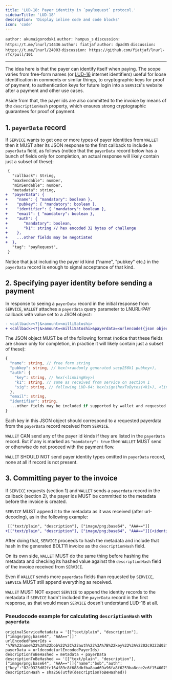 ```yaml
---
title: 'LUD-18: Payer identity in `payRequest` protocol.'
sidebarTitle: 'LUD-18'
description: 'Display inline code and code blocks'
icon: 'code'
---
```


`author: akumaigorodski` `author: hampus_s` `discussion: https://t.me/lnurl/14436` `author: fiatjaf` `author: dpad85` `discussion: https://t.me/lnurl/24003` `discussion: https://github.com/fiatjaf/lnurl-rfc/pull/101`

---

The idea here is that the payer can identify itself when paying. The scope varies from free-form names (or [LUD-16](16.md) internet identifiers) useful for loose identification in comments or similar things, to cryptographic keys for proof of payment, to authentication keys for future login into a `SERVICE`'s website after a payment and other use cases.

Aside from that, the payer ids are also committed to the invoice by means of the `descriptionHash` property, which ensures strong cryptographic guarantees for proof of payment.

## 1. `payerData` record

If `SERVICE` wants to get one or more types of payer identities from `WALLET` then it MUST alter its JSON response to the first callback to include a `payerData` field, as follows (notice that the `payerData` record below has a bunch of fields only for completion, an actual response will likely contain just a subset of these):

```diff
 {
   "callback": String,
   "maxSendable": number,
   "minSendable": number,
   "metadata": string,
+  "payerData": {
+    "name": { "mandatory": boolean },
+    "pubkey": { "mandatory": boolean },
+    "identifier": { "mandatory": boolean },
+    "email": { "mandatory": boolean },
+    "auth": {
+       "mandatory": boolean,
+       "k1": string // hex encoded 32 bytes of challenge
+    },
+    ...other fields may be negotiated
+  },
   "tag": "payRequest",
 }
```

Notice that just including the payer id kind ("name", "pubkey" etc.) in the `payerData` record is enough to signal acceptance of that kind.

## 2. Specifying payer identity before sending a payment

In response to seeing a `payerData` record in the initial response from `SERVICE`, `WALLET` attaches a `payerdata` query parameter to LNURL-PAY callback with value set to a JSON object:

```diff
- <callback><?|&>amount=<milliSatoshi>
+ <callback><?|&>amount=<milliSatoshi>&payerdata=<urlencode({json object})>
```

The JSON object MUST be of the following format (notice that these fields are shown only for completion, in practice it will likely contain just a subset of these):

```Typescript
{
  "name": string, // free form string
  "pubkey": string, // hex(<randomly generated secp256k1 pubkey>),
  "auth": {
    "key": string, // hex(<linkingKey>)
    "k1": string, // same as received from service on section 1
    "sig": string, // following LUD-04: hex(sign(hexToBytes(<k1>), <linkingPrivKey>))
  },
  "email": string,
  "identifier": string,
  ...other fields may be included if supported by wallet and requested by service
}
```

Each key in this JSON object should correspond to a requested payerdata from the `payerData` record received from `SERVICE`.

`WALLET` CAN send any of the payer id kinds if they are listed in the `payerData` record. But if any is marked as `"mandatory": true` then `WALLET` MUST send or otherwise do not proceed with the payment flow.

`WALLET` SHOULD NOT send payer identity types omitted in `payerData` record, none at all if record is not present.

## 3. Committing payer to the invoice

If `SERVICE` requests (section 1) and `WALLET` sends a `payerdata` record in the callback (section 2), the payer ids MUST be committed to the metadata before the invoice is created.

`SERVICE` MUST append it to the metadata as it was received (after url-decoding), as in the following example:

```diff
 [["text/plain", "description"], ["image/png;base64", "AAA=="]]
+[["text/plain", "description"], ["image/png;base64", "AAA=="]]{<identity records>}
```

After doing that, `SERVICE` proceeds to hash the metadata and include that hash in the generated BOLT11 invoice as the `descriptionHash` field.

On its own side, `WALLET` MUST do the same thing before hashing the metadata and checking its hashed value against the `descriptionHash` field of the invoice received from `SERVICE`.

Even if `WALLET` sends more `payerdata` fields than requested by `SERVICE`, `SERVICE` MUST still append everything as received.

`WALLET` MUST NOT expect `SERVICE` to append the identity records to the metadata if `SERVICE` hadn't included the `payerData` record in the first response, as that would mean `SERVICE` doesn't understand LUD-18 at all.

### Pseudocode example for calculating `descriptionHash` with `payerdata`

```
originalServiceMetadata = '[["text/plain", "description"], ["image/png;base64", "AAA=="]]'
urlEncodedPayerIds = '%7B%22name%22%3A%22bob%22%2C%22auth%22%3A%7B%22key%22%3A%2202c9323d02fc164f89c8f688dbfba8aad69a96fa8f6253ba8cce2c6f1546073fa3%22%2C%22sig%22%3A%222afd21794e2a801d0d516584ceebe1a24ed8991dd5ec708259aeaee5c0d2d1437542b689ee5d39e619a01a257142d49c18a4af3088c46ce87e2d941a1bcc7210%22%7D%2C%22identifier%22%3A%22bob%40bob.com%22%2C%22pubkey%22%3A%2203ee58475055820fbfa52e356a8920f62f8316129c39369dbdde3e5d0198a9e315%22%7D'
payerData = urldecode(urlEncodedPayerIds)
descriptionToBeHashed = metadata + payerData
descriptionToBeHashed == '[["text/plain", "description"], ["image/png;base64", "AAA=="]]{"name":"bob","auth":{"key":"02c9323d02fc164f89c8f688dbfba8aad69a96fa8f6253ba8cce2c6f1546073fa3","sig":"2afd21794e2a801d0d516584ceebe1a24ed8991dd5ec708259aeaee5c0d2d1437542b689ee5d39e619a01a257142d49c18a4af3088c46ce87e2d941a1bcc7210"},"identifier":"bob@bob.com","pubkey":"03ee58475055820fbfa52e356a8920f62f8316129c39369dbdde3e5d0198a9e315"}'
descriptionHash = sha256(utf8(descriptionToBeHashed))
```